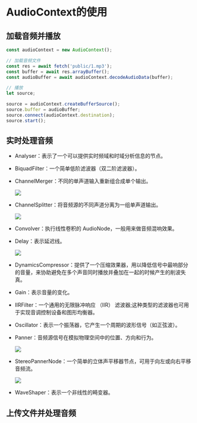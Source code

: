 

# AudioContext的使用

## 加载音频并播放

```javascript
const audioContext = new AudioContext();

// 加载音频文件
const res = await fetch('public/1.mp3');
const buffer = await res.arrayBuffer();
const audioBuffer = await audioContext.decodeAudioData(buffer);

// 播放
let source;

source = audioContext.createBufferSource();
source.buffer = audioBuffer;
source.connect(audioContext.destination);
source.start();
```

## 实时处理音频

* <BlankLink href="https://developer.mozilla.org/en-US/docs/Web/API/AnalyserNode">Analyser</BlankLink>：表示了一个可以提供实时频域和时域分析信息的节点。
* <BlankLink href="https://developer.mozilla.org/en-US/docs/Web/API/BiquadFilterNode">BiquadFilter</BlankLink>：一个简单低阶滤波器（双二阶滤波器）。
* <BlankLink href="https://developer.mozilla.org/en-US/docs/Web/API/ChannelMergerNode">ChannelMerger</BlankLink>：不同的单声道输入重新组合成单个输出。

  ![](https://developer.mozilla.org/zh-CN/docs/Web/API/ChannelMergerNode/webaudiomerger.png)

* <BlankLink href="https://developer.mozilla.org/en-US/docs/Web/API/ChannelSplitterNode">ChannelSplitter</BlankLink>：将音频源的不同声道分离为一组单声道输出。

  ![](https://developer.mozilla.org/en-US/docs/Web/API/ChannelSplitterNode/webaudiosplitter.png)

* <BlankLink href="https://developer.mozilla.org/en-US/docs/Web/API/ConvolverNode">Convolver</BlankLink>：执行线性卷积的 AudioNode，一般用来做音频混响效果。

* <BlankLink href="https://developer.mozilla.org/en-US/docs/Web/API/DelayNode">Delay</BlankLink>：表示延迟线。

  ![](https://developer.mozilla.org/en-US/docs/Web/API/DelayNode/webaudiodelaynode.png)

* <BlankLink href="https://developer.mozilla.org/en-US/docs/Web/API/DynamicsCompressorNode">DynamicsCompressor</BlankLink>：提供了一个压缩效果器，用以降低信号中最响部分的音量，来协助避免在多个声音同时播放并叠加在一起的时候产生的削波失真。
* <BlankLink href="https://developer.mozilla.org/en-US/docs/Web/API/GainNode">Gain</BlankLink>：表示音量的变化。
* <BlankLink href="https://developer.mozilla.org/en-US/docs/Web/API/IIRFilterNode">IIRFilter</BlankLink>：一个通用的无限脉冲响应 （IIR） 滤波器;这种类型的滤波器也可用于实现音调控制设备和图形均衡器。
* <BlankLink href="https://developer.mozilla.org/en-US/docs/Web/API/OscillatorNode">Oscillator</BlankLink>：表示一个振荡器，它产生一个周期的波形信号（如正弦波）。
* <BlankLink href="https://developer.mozilla.org/en-US/docs/Web/API/PannerNode">Panner</BlankLink>：音频源信号在模拟物理空间中的位置、方向和行为。

  ![](https://developer.mozilla.org/en-US/docs/Web/API/PannerNode/webaudiopannernode.png)

* <BlankLink href="https://developer.mozilla.org/en-US/docs/Web/API/StereoPannerNode">StereoPannerNode</BlankLink>：一个简单的立体声平移器节点，可用于向左或向右平移音频流。

  ![](https://developer.mozilla.org/en-US/docs/Web/API/StereoPannerNode/stereopannernode.png)

* <BlankLink href="https://developer.mozilla.org/en-US/docs/Web/API/WaveShaperNode">WaveShaper</BlankLink>：表示一个非线性的畸变器。

## 上传文件并处理音频

<Demo />